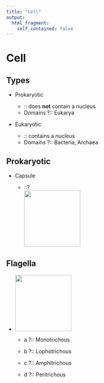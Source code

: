 ```yaml
---
title: "Cell"
output:
  html_fragment:
    self_contained: false
---
```


# Cell

## Types

-   Prokaryotic

    -   :: does **not** contain a nucleus
    -   Domains ?:: Eukarya

-   Eukaryotic

    -   :: contains a nucleus
    -   Domains ?:: Bacteria, Archaea

## Prokaryotic

-   Capsule

    -   ::?\
        ![](images/prokaryotic-capsule.png){width="150"}

## Flagella

-   ![](images/flagella.png){width="150"}

    -   a ?:: Monotrichous

    -   b ?:: Lophotrichous

    -   c ?:: Amphitrichous

    -   d ?:: Peritrichous
